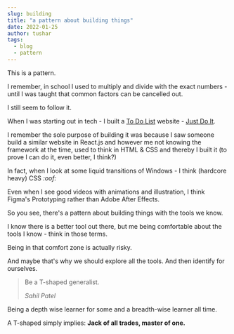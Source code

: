 ```yaml
---
slug: building
title: "a pattern about building things"
date: 2022-01-25
author: tushar
tags:
  - blog
  - pattern
---
```


This is a pattern.

I remember, in school I used to multiply and divide with the exact numbers - until I was taught that common factors can be cancelled out.

I still seem to follow it.

When I was starting out in tech - I built a [To Do List](https://github.com/tusharnankani/ToDoList) website - [Just Do It](https://tusharjustdoit.netlify.app). 

I remember the sole purpose of building it was because I saw someone build a similar website in React.js and however me not knowing the framework at the time, used to think in HTML & CSS and thereby I built it (to prove I can do it, even better, I think?) 

In fact, when I look at some liquid transitions of Windows - I think (hardcore heavy) CSS *:oof:*

Even when I see good videos with animations and illustration, I think Figma's Prototyping rather than Adobe After Effects. 

<p>
  <TwitterTweetEmbed tweetId={"1480621729772802048"} />
</p>

So you see, there's a pattern about building things with the tools we know.

I know there is a better tool out there, but me being comfortable about the tools I know - think in those terms.

Being in that comfort zone is actually risky.

<p>
  <TwitterTweetEmbed tweetId={"1318887410621702148"} />
</p>

And maybe that's why we should explore all the tools. And then identify for ourselves. 

> Be a T-shaped generalist.
>
> <cite>Sahil Patel</cite>

Being a depth wise learner for some and a breadth-wise learner all time.

A T-shaped simply implies: **Jack of all trades, master of one.**
